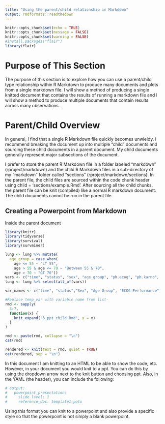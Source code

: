 ---
title: "Using the parent/child relationship in Markdown"
output: rmdformats::readthedown
---

```{r setup, include=FALSE}
knitr::opts_chunk$set(echo = TRUE)
knitr::opts_chunk$set(message = FALSE)
knitr::opts_chunk$set(warning = FALSE)
#install.packages("flair")
library(flair)
```

# Purpose of This Section

The purpose of this section is to explore how you can use a parent/child type relationship within R Markdown to produce many documents and plots from a single markdown file. I will show a method of producing a single knitted document that contains the results of running a markdown file and I will show a method to produce multiple documents that contain results across many observations.

# Parent/Child Overview

In general, I find that a single R Markdown file quickly becomes unwieldy. I recommend breaking the document up into multiple “child” documents and sourcing these child documents in a parent document. My child documents generally represent major subsections of the document.

I prefer to store the parent R Markdown file in a folder labeled “markdown” (rproject/markdown) and the child R Markdown files in a sub-directory of my “markdown” folder called “sections” (rproject/markdown/sections). In the parent file, the child files are sourced within the code chunk header using child = ‘sections/example.Rmd’. After sourcing all the child chunks, the parent file can be knit (compiled) like a normal R markdown document. The child documents cannot be run in the parent file.

## Creating a Powerpoint from Markdown

Inside the parent document

```{r}
library(knitr)
library(tidyverse)
library(survival)
library(survminer)
```

```{r}
lung <- lung %>% mutate(
  age_group = case_when(
    age <= 55 ~ "LT 55",
    age > 55 & age <= 70 ~ "Between 55 & 70", 
    age > 70 ~ "GT 70"))
vars <- c("time", "status", "sex", "age_group", "ph.ecog", "ph.karno", "pat.karno")
lung <- lung %>% select(all_of(vars))

var_names <- c("time", "status","Sex", "Age Group", "ECOG Performance", "Phys. Kanofsky", "Patient Karnofsky")
```


```{r}

#Replace temp_var with variable name from list-
rmd <- sapply(
  3:7,
  function(x) {
    knit_expand("3_ppt_child.Rmd", x = x)
  }
)

rmd <- paste(rmd, collapse = "\n")
cat(rmd)
```

```{r results = "asis"}
rendered <- knit(text = rmd, quiet = TRUE)
cat(rendered, sep = "\n")
```


In this document I am knitting to an HTML to be able to show the code, etc. However, in your document you would knit to a ppt. You can do this by using the dropdown arrow next to the knit button and choosing ppt. Also, in the YAML (the header), you can include the following:

```{r}
# output:
#   powerpoint_presentation:
#     slide_level: 1
#     reference_doc: template1.potx
```
Using this format you can knit to a powerpoint and also provide a specific style so that the powerpoint is not simply a blank powerpoint. 
